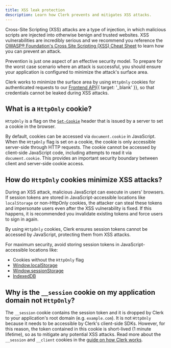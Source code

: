 ```yaml
---
title: XSS leak protection
description: Learn how Clerk prevents and mitigates XSS attacks.
---
```


Cross-Site Scripting (XSS) attacks are a type of injection, in which malicious scripts are injected into otherwise benign and trusted websites. XSS vulnerabilities are incredibly serious and we recommend you reference the [OWASP® Foundation's Cross Site Scripting (XSS) Cheat Sheet](https://cheatsheetseries.owasp.org/cheatsheets/Cross_Site_Scripting_Prevention_Cheat_Sheet.html) to learn how you can prevent an attack.

Prevention is just one aspect of an effective security model. To prepare for the worst case scenario where an attack is successful, you should ensure your application is configured to minimize the attack's surface area.

Clerk works to minimize the surface area by using `HttpOnly` cookies for authenticated requests to our [Frontend API](/docs/references/frontend-api){{ target: '_blank' }}, so that credentials cannot be leaked during XSS attacks.

## What is a `HttpOnly` cookie?

`HttpOnly` is a flag on the [`Set-Cookie`](https://developer.mozilla.org/en-US/docs/Web/HTTP/Headers/Set-Cookie) header that is issued by a server to set a cookie in the browser.

By default, cookies can be accessed via `document.cookie` in JavaScript. When the `HttpOnly` flag is set on a cookie, the cookie is only accessible server-side through HTTP requests. The cookie cannot be accessed by client-side JavaScript code, including attempts to read it via `document.cookie`. This provides an important security boundary between client and server-side cookie access.

## How do `HttpOnly` cookies minimize XSS attacks?

During an XSS attack, malicious JavaScript can execute in users' browsers. If session tokens are stored in JavaScript-accessible locations like `localStorage` or non-HttpOnly cookies, the attacker can steal these tokens and impersonate users even after the XSS vulnerability is fixed. If this happens, it is recommended you invalidate existing tokens and force users to sign in again.

By using `HttpOnly` cookies, Clerk ensures session tokens cannot be accessed by JavaScript, protecting them from XSS attacks.

For maximum security, avoid storing session tokens in JavaScript-accessible locations like:

- Cookies without the `HttpOnly` flag
- [Window.localStorage](https://developer.mozilla.org/en-US/docs/Web/API/Window/localStorage)
- [Window.sessionStorage](https://developer.mozilla.org/en-US/docs/Web/API/Window/sessionStorage)
- [IndexedDB](https://developer.mozilla.org/en-US/docs/Web/API/IndexedDB_API)

## Why is the `__session` cookie on my application domain not `HttpOnly`?

The `__session` cookie contains the session token and it is dropped by Clerk to your application's root domain (e.g. `example.com`). It is not `HttpOnly` because it needs to be accessible by Clerk's client-side SDKs. However, for this reason, the token contained in this cookie is short-lived (1 minute lifetime), so as to mitigate any potential XSS attacks. Read more about the `__session` and `__client` cookies in the [guide on how Clerk works](/docs/guides/how-clerk-works/overview#clerks-cookies-and-tokens-in-detail).
